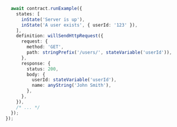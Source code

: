 ```ts
      await contract.runExample({
        states: [
          inState('Server is up'),
          inState('A user exists', { userId: '123' }),
        ],
        definition: willSendHttpRequest({
          request: {
            method: 'GET',
            path: stringPrefix('/users/', stateVariable('userId')),
          },
          response: {
            status: 200,
            body: {
              userId: stateVariable('userId'),
              name: anyString('John Smith'),
            },
          },
        }),
        /* ... */
      });
    });
```
